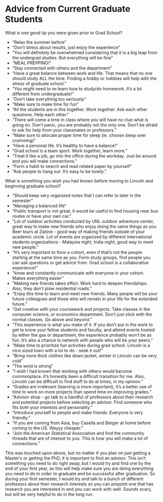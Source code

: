 # Advice from Current Graduate Students {#advice}

What is one good tip you were given prior to Grad School?

- "Relax the summer before"
- "Don't stress about results, just enjoy the experience"
- "You will definitely be overwhelmed considering that it is a big leap from the undergrad studies. But everything will be fine"
- "MEAL PREPPING!"
- "Stay connected with others and the department"
- "Have a great balance between work and life. That means that no one should study ALL the time. Finding a hobby or hobbies will help with the stress of graduate school."
- "You might need to re-learn how to study/do homework. It's a lot different from undergraduate!"
- "Don't take everything too seriously"
- "Make sure to make time for fun"
- "All the students are in this together. Work together. Ask each other questions. Help each other."
- "There will come a time in class where you will have no clue what is going on. Don't panic, you are probably not the only one. Don't be afraid to ask for help from your classmates or professors."
- "Make sure to allocate proper time for sleep (ie. choose sleep over cramming)"
- "Have a personal life. It's healthy to have a balance!"
- "Grad school is a team sport. Work together, learn more."
- "Treat it like a job, go into the office during the workday. Just be around and you will make connections."
- "Form a habit to search and read related paper by yourself"
- "Ask people to hang out. It's easy to be lonely."

What is something you wish you had known before moving to Lincoln and beginning graduate school?

- "Should keep very organized notes that I can refer to later in the semester"
- "Managing a balanced life"
- "Public transport is not great, it would be useful to find housing near bus routes or have your own car."
- "Lot of outdoor activities conducted by UNL outdoor adventure center, great way to make new friends who enjoy doing the same things as you. Beer tours at Zipline - good way of making friends outside of your academic circle. Lot of events are organized by different international students organizations - Malaysia night, India night, good way to meet new people."
- "It's very important to form a cohort, even if that's not the people starting at the same time as you. Form study groups, find people you can ask questions or get advice from. Grad school is a collaborative experience!"
- "know and constantly communicate with everyone in your cohort. Makes everything easier"
- "Making new friends takes effort. Work hard to deepen friendships. Also, they don't plow residential roads."
- "Enjoy this time to learn and meet new friends. Many people will be your future colleagues and those who will remain in your life for the extended future."
- "Get creative with your coursework and projects. Take classes in the computer science, or economics department. Don't just stick with the normal classes. Go above and beyond."
- "This experience is what you make of it. If you don't put in the work to get to know your fellow students and faculty, and attend events hosted by either the gsa or department, the experience probably won't be as fun. It's also a chance to network with people who will be your peers."
- "Make time to prioritize fun activities during grad school. Lincoln is a nice sized town with a lot to do - seek it out!"
- "Bring more thick clothes like down jacket, winter in Lincoln can be very cold"
- "The wind is strong"
- "I wish I had known that working with others would become commonplace. It's honestly been a difficult transition for me. Also, Lincoln can be difficult to find stuff to do at times, in my opinion."
- "Grades are irrelevant (learning is more important), it's a better use of time to work on more projects than spend time on improving grades."
- "Advisor shop - go talk to a handful of professors about their research and potential projects before selecting an advisor. Find someone who fits both your interests and personality."
- "Introduce yourself to people and make friends. Everyone is very friendly."
- "If you are coming from Asia, buy Casella and Berger at home before coming to the US. Wayyy cheaper. "
- "Join the American Statistical Association and find the community threads that are of interest to you. This is how you will make a lot of connections."


This was touched upon above, but no matter if you plan on just getting a Master's or getting the PhD, it is important to find an advisor. This isn't something you need to do right away, but I would try and find one by the end of your first year, as this will help make sure you are doing everything you need to do in order to graduate and be successful after graduation. So during your first semester, I would try and talk to a bunch of different professors about their research interests so you can pinpoint one that has research you are interested in and you can work with well. Sounds scary, but will be very helpful to do in the long run. 